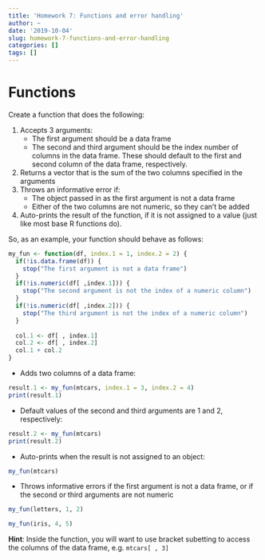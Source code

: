```yaml
---
title: 'Homework 7: Functions and error handling'
author: ~
date: '2019-10-04'
slug: homework-7-functions-and-error-handling
categories: []
tags: []
---
```


# Functions

Create a function that does the following:

1. Accepts 3 arguments:
    * The first argument should be a data frame
    * The second and third argument should be the index number of columns in the data frame. These should default to the first and second column of the data frame, respectively.
2. Returns a vector that is the sum of the two columns specified in the arguments
3. Throws an informative error if:
    * The object passed in as the first argument is not a data frame
    * Either of the two columns are not numeric, so they can't be added
4. Auto-prints the result of the function, if it is not assigned to a value (just like most base R functions do).
    
So, as an example, your function should behave as follows:

```r
my_fun <- function(df, index.1 = 1, index.2 = 2) {
  if(!is.data.frame(df)) {
    stop("The first argument is not a data frame")
  }
  if(!is.numeric(df[ ,index.1])) {
    stop("The second argument is not the index of a numeric column")
  }
  if(!is.numeric(df[ ,index.2])) {
    stop("The third argument is not the index of a numeric column")
  }
  
  col.1 <- df[ , index.1]
  col.2 <- df[ , index.2]
  col.1 + col.2
}
```

* Adds two columns of a data frame:
```r
result.1 <- my_fun(mtcars, index.1 = 3, index.2 = 4)
print(result.1)
```

* Default values of the second and third arguments are 1 and 2, respectively:
```r
result.2 <- my_fun(mtcars) 
print(result.2)
```

* Auto-prints when the result is not assigned to an object:
```r
my_fun(mtcars)
```

* Throws informative errors if the first argument is not a data frame, or if the second or third arguments are not numeric
```r
my_fun(letters, 1, 2)
```

```r
my_fun(iris, 4, 5)
```

**Hint**: Inside the function, you will want to use bracket subetting to access the columns of the data frame, e.g. `mtcars[ , 3]`
